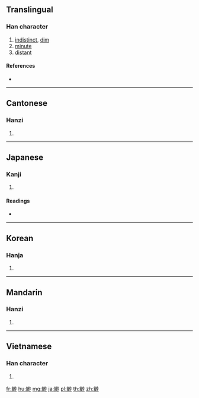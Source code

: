 {{character info/new}}
{{also|缈}}
==Translingual==

===Han character===
{{Han char|rn=120|rad=糸|as=09|sn=15|four=29920|canj=VFBUH}}

# [[indistinct]], [[dim]]
# [[minute]]
# [[distant]]

====References====
* {{Han ref|kx=0932.020|dkj=27687|dj=1370.140|hdz=53426.020|uh=7DF2|ud=32242|bh=BD7A|bd=48506}}

----

==Cantonese==

===Hanzi===
{{yue-hanzi|jyut=miu5|y=miu5|sim=缈}}

# {{defn|lang=yue|sort=糸09}}

----

==Japanese==

===Kanji===
{{ja-kanji|grade=|rs=糸09}}

# {{defn|lang=ja|sort=糸09}}

====Readings====
* {{ja-readings|on=[[びょう]] (byō), [[みょう]] (myō)|kun=[[かすか]] (kasuka)|nanori=}}

----

==Korean==

===Hanja===
{{ko-hanja|hangeul=묘|eumhun=|rv=myo|mr=myo|y=myo}}

# {{defn|lang=ko|sort=糸09}}

----

==Mandarin==

===Hanzi===
{{cmn-hanzi|sim=缈|pin=[[miǎo]] ([[miao3]])|wg=miao<sup>3</sup>}}

# {{defn|lang=cmn|sort=糸09}}

----

==Vietnamese==

===Han character===
{{vi-hantu|[[miểu]], [[dẻo]]|rs=糸09}}

# {{defn|lang=vi|sort=糸09}}

[[fr:緲]]
[[hu:緲]]
[[mg:緲]]
[[ja:緲]]
[[pl:緲]]
[[th:緲]]
[[zh:緲]]
